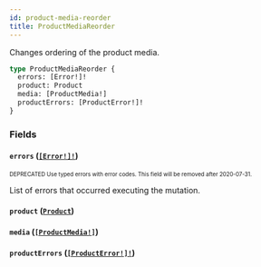 ```yaml
---
id: product-media-reorder
title: ProductMediaReorder
---
```


Changes ordering of the product media.

```graphql
type ProductMediaReorder {
  errors: [Error!]!
  product: Product
  media: [ProductMedia!]
  productErrors: [ProductError!]!
}
```

### Fields

#### `errors` ([`[Error!]!`](/developer/api-reference/objects/error.mdx))

<sub><sup><span className="deprecatedTag">DEPRECATED</span> Use typed errors with error codes. This field will be removed after 2020-07-31.</sup></sub>

List of errors that occurred executing the mutation.

#### `product` ([`Product`](/developer/api-reference/objects/product.mdx))

#### `media` ([`[ProductMedia!]`](/developer/api-reference/objects/product-media.mdx))

#### `productErrors` ([`[ProductError!]!`](/developer/api-reference/objects/product-error.mdx))
